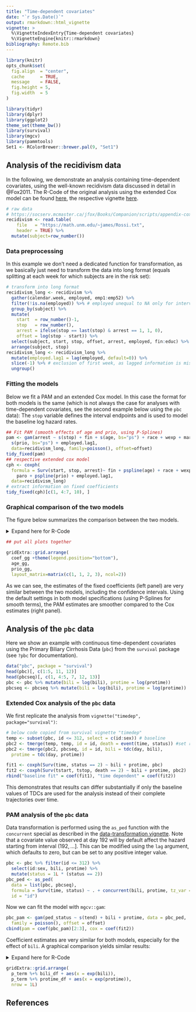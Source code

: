 ```yaml
---
title: "Time-dependent covariates"
date: "`r Sys.Date()`"
output: rmarkdown::html_vignette
vignette: >
  %\VignetteIndexEntry{Time-dependent covariates}
  %\VignetteEngine{knitr::rmarkdown}
bibliography: Remote.bib
---
```


```r
library(knitr)
opts_chunk$set(
  fig.align  = "center",
  cache      = TRUE,
  message    = FALSE,
  fig.height = 5,
  fig.width  = 5
)
```

```r
library(tidyr)
library(dplyr)
library(ggplot2)
theme_set(theme_bw())
library(survival)
library(mgcv)
library(pammtools)
Set1 <- RColorBrewer::brewer.pal(9, "Set1")
```

## Analysis of the recidivism data

In the following, we demonstrate an analysis containing time-dependent covariates,
using the well-known recidivism data discussed in detail in @Fox2011.
The R-Code of the original analysis using the extended Cox model can be found
[here](https://socserv.mcmaster.ca/jfox/Books/Companion/scripts/appendix-cox.R),
the respective vignette [here](https://socserv.socsci.mcmaster.ca/jfox/Books/Companion-1E/appendix-cox-regression.pdf).

```r
# raw data
# https://socserv.mcmaster.ca/jfox/Books/Companion/scripts/appendix-cox.R
recidivism <- read.table(
    file   = "https://math.unm.edu/~james/Rossi.txt",
    header = TRUE) %>%
  mutate(subject=row_number())
```


### Data preprocessing

In this example we don't need a dedicated function for transformation,
as we basically just need to transform the data into long format (equals
splitting at each week for which subjects are in the risk set):

```r
# transform into long format
recidivism_long <- recidivism %>%
  gather(calendar.week, employed, emp1:emp52) %>%
  filter(!is.na(employed)) %>% # employed unequal to NA only for intervals under risk
  group_by(subject) %>%
  mutate(
    start  = row_number()-1,
    stop   = row_number(),
    arrest = ifelse(stop == last(stop) & arrest == 1, 1, 0),
    offset = log(stop - start)) %>%
  select(subject, start, stop, offset, arrest, employed, fin:educ) %>%
  arrange(subject, stop)
recidivism_long <- recidivism_long %>%
  mutate(employed.lag1 = lag(employed, default=0)) %>%
  slice(-1) %>% # exclusion of first week, as lagged information is missing
  ungroup()
```


### Fitting the models

Below we fit a PAM and an extended Cox model. In this case the format for
both models is the same (which is not always the case for analyses with
time-dependent covariates, see the second example below using the `pbc` data):
The `stop` variable defines the interval endpoints and is used to model
the baseline log hazard rates.

```r
## Fit PAM (smooth effects of age and prio, using P-Splines)
pam <- gam(arrest ~ s(stop) + fin + s(age, bs="ps") + race + wexp + mar + paro +
  s(prio, bs="ps") + employed.lag1,
  data=recidivism_long, family=poisson(), offset=offset)
tidy_fixed(pam)
## respective extended cox model
cph <- coxph(
  formula = Surv(start, stop, arrest)~ fin + pspline(age) + race + wexp + mar +
    paro + pspline(prio) + employed.lag1,
  data=recidivism_long)
# extract information on fixed coefficients
tidy_fixed(cph)[c(1, 4:7, 10), ]
```

### Graphical comparison of the two models
The figure below summarizes the comparison between the two models.

<details>
<summary>Expand here for R-Code</summary>

```r
all_eff <- purrr::map_df(
  list(
    tidy_fixed(pam),
   	tidy_fixed(cph)[-c(2:3, 8:9), ]),
  bind_rows, .id="Method") %>%
  mutate(Method = factor(Method, levels=2:1, labels=c("Cox-PH", "PAM")))

## plot of fixed coefficients
coef_gg <- ggplot(all_eff, aes(x=variable, y=coef, ymin=ci_lower, ymax=ci_upper)) +
  geom_hline(yintercept = 0, lty=3) +
  geom_pointrange(aes(col=Method, shape=Method),
    position=position_dodge(width=0.5)) +
  scale_colour_manual(
    values = c("black", Set1[1]),
    limits = rev(levels(all_eff$Method))) +
  scale_shape_manual(
    values = c(19, 15),
    limits = rev(levels(all_eff$Method))) +
  coord_flip(ylim=range(-1.5, 1)) +
  ylab(expression(hat(beta)%+-% 1.96 %.% SE)) +
  xlab("")

## to visualize smooth effect of age, create data set where all covariates are
## fixed to mean values except for age, which varies between min and max
## (n = 100)
age_df <- recidivism_long %>% make_newdata(age = seq_range(age, n=100))

## add information on contribution of age to linear predictor (partial effect of age)
age_df <- age_df %>%
  add_term(pam, term="age") %>%
  mutate(cphfit = predict(object=cph, ., type="terms")[,"pspline(age)"])

## prep plot object for smooth effects
smooth_gg <- ggplot(age_df, aes(y=fit)) +
	geom_line(aes(col="PAM")) +
	geom_ribbon(aes(ymin=ci_lower, ymax=ci_upper), alpha=0.3) +
	geom_line(aes(y=cphfit, col="Cox-PH")) +
	scale_colour_manual(name="Method", values=c("#E41A1C", "#000000")) +
  ylab(expression(hat(f)(x))) + theme(legend.position="none")

## plot of the age effect
age_gg <- smooth_gg + aes(x=age) + xlab("Age")


## same as "age"" for "prio" variable
prio_df <- recidivism_long %>% make_newdata(prio = seq_range(prio, n = 100))
prio_df <- prio_df %>%
  add_term(pam, term="prio") %>%
  mutate(cphfit = predict(object=cph, ., type="terms")[,7])

## plot of the prio effect
prio_gg <- smooth_gg %+% prio_df + aes(x=prio) +
  xlab("Number of prior convictions")

## put all plots together
gridExtra::grid.arrange(
  coef_gg +theme(legend.position="bottom"),
  age_gg,
  prio_gg,
  layout_matrix=matrix(c(1, 1, 2, 3), ncol=2))
```

</details>

```r
## put all plots together

gridExtra::grid.arrange(
  coef_gg +theme(legend.position="bottom"),
  age_gg,
  prio_gg,
  layout_matrix=matrix(c(1, 1, 2, 3), ncol=2))
```

As we can see, the estimates of the fixed coefficients (left panel) are
very similar between the two models, including the confidence intervals.
Using the default settings in both model specifications (using P-Splines
for smooth terms), the PAM estimates are smoother compared to the Cox
estimates (right panel).

## Analysis of the `pbc` data

Here we show an example with continuous time-dependent covariates using the
Primary Biliary Cirrhosis Data (`pbc`) from the `survival` package (see
`?pbc` for documentation).

```r
data("pbc", package = "survival")
head(pbc)[, c(1:5, 11, 12)]
head(pbcseq)[, c(1, 4:5, 7, 12, 13)]
pbc <- pbc %>% mutate(bili = log(bili), protime = log(protime))
pbcseq <- pbcseq %>% mutate(bili = log(bili), protime = log(protime))
```

### Extended Cox analysis of the `pbc` data
We first replicate the analysis from `vignette("timedep", package="survival")`:

```r
# below code copied from survival vignette "timedep"
temp <- subset(pbc, id <= 312, select = c(id:sex)) # baseline
pbc2 <- tmerge(temp, temp, id = id, death = event(time, status)) #set range
pbc2 <- tmerge(pbc2, pbcseq, id = id, bili = tdc(day, bili),
  protime = tdc(day, protime))

fit1 <- coxph(Surv(time, status == 2) ~ bili + protime, pbc)
fit2 <- coxph(Surv(tstart, tstop, death == 2) ~ bili + protime, pbc2)
rbind("baseline fit" = coef(fit1), "time dependent" = coef(fit2))
```

This demonstrates that results can differ substantially if only the
baseline values of TDCs are used for the analysis instead of their complete trajectories over time.


### PAM analysis of the `pbc` data

Data transformation is performed using the `as_ped` function with the
`concurrent` special as described in the
[data-transformation vignette](data-transformation.html).
Note that a covariate value observed at day 192 will by default affect the
hazard starting from interval $(192, \ldots]$. This can be modified using
the `lag` argument, which defaults to zero, but can be set to any positive
integer value.


```r
pbc <- pbc %>% filter(id <= 312) %>%
  select(id:sex, bili, protime) %>%
  mutate(status = 1L * (status == 2))
pbc_ped <- as_ped(
  data = list(pbc, pbcseq),
  formula = Surv(time, status) ~ . + concurrent(bili, protime, tz_var = "day"),
  id = "id")
```


Now we can fit the model with `mgcv::gam`:

```r
pbc_pam <- gam(ped_status ~ s(tend) + bili + protime, data = pbc_ped,
  family = poisson(), offset = offset)
cbind(pam = coef(pbc_pam)[2:3], cox = coef(fit2))
```

Coefficient estimates are very similar for both models, especially for the
effect of `bili`. A graphical comparison yields similar results:

<details>
  <summary>Expand here for R-Code</summary>

```r
## Effect of bilirubin
# note that we use the reference argument to calculate
# the relative risk change (x - \bar{x})'\beta for comparison with predict.coxph
# (see also Details section in ?predict.coxph)
reference = sample_info(pbc_ped)
bili_df <- pbc_ped %>% ungroup() %>%
  make_newdata(bili = seq_range(bili, n = 100)) %>%
  add_term(pbc_pam, term = "bili", reference = reference) %>%
  mutate(cox = predict(fit2, ., type = "term")[, "bili"])

## Effect of protime
protime_df <- pbc_ped %>% ungroup() %>%
  make_newdata(protime = seq_range(protime, n=100)) %>%
  add_term(pbc_pam, term = "protime", reference = reference) %>%
  mutate(cox = predict(fit2, ., type = "term")[, "protime"])

# visualization
# remember that bili and protime are log transformed
p_term <- ggplot(data = NULL, aes(y = fit)) + geom_line(aes(col = "PAM")) +
  geom_ribbon(aes(ymin = ci_lower, ymax = ci_upper), alpha = 0.2) +
  geom_line(aes(y = cox, col = "Cox")) +
  scale_colour_manual(name = "Method", values = c("#E41A1C", "#000000"))
gridExtra::grid.arrange(
  p_term %+% bili_df + aes(x = exp(bili)),
  p_term %+% protime_df + aes(x = exp(protime)),
  nrow = 1L)
```
</details>

```r
gridExtra::grid.arrange(
  p_term %+% bili_df + aes(x = exp(bili)),
  p_term %+% protime_df + aes(x = exp(protime)),
  nrow = 1L)
```


## References


<!-- Zaehlmarke VGWort -->
<img src="https://vg09.met.vgwort.de/na/f993b9c06b5249adb509a4df30d807a6" width="1" height="1" alt="">